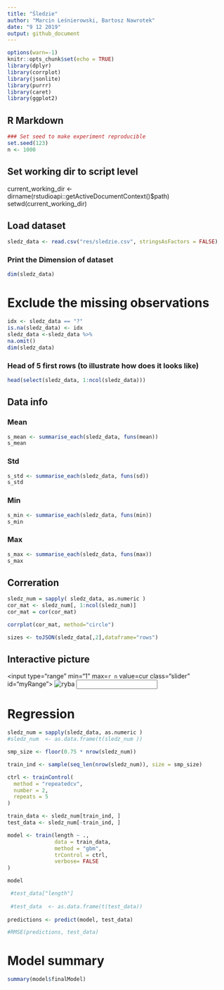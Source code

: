 ```yaml
---
title: "Śledzie"
author: "Marcin Leśnierowski, Bartosz Nawrotek"
date: "9 12 2019"
output: github_document
---
```


```r
options(warn=-1)
knitr::opts_chunk$set(echo = TRUE)
library(dplyr)
library(corrplot)
library(jsonlite)
library(purrr)
library(caret)
library(ggplot2)
```


## R Markdown
``` r
### Set seed to make experiment reproducible
set.seed(123)
n <- 1000
```

## Set working dir to script level
current_working_dir <- dirname(rstudioapi::getActiveDocumentContext()$path)
setwd(current_working_dir)


## Load dataset
``` r
sledz_data <- read.csv("res/sledzie.csv", stringsAsFactors = FALSE)
```

### Print the Dimension of dataset
``` r
dim(sledz_data)
```

# Exclude the missing observations
``` r
idx <- sledz_data == "?"
is.na(sledz_data) <- idx
sledz_data <-sledz_data %>%
na.omit()		
dim(sledz_data) 
```

### Head of 5 first rows (to illustrate how does it looks like)
``` r
head(select(sledz_data, 1:ncol(sledz_data)))
```

## Data info

### Mean
``` r
s_mean <- summarise_each(sledz_data, funs(mean))
s_mean
```

### Std
``` r
s_std <- summarise_each(sledz_data, funs(sd))
s_std
```

### Min
``` r
s_min <- summarise_each(sledz_data, funs(min))
s_min
```

### Max
``` r
s_max <- summarise_each(sledz_data, funs(max))
s_max
```

## Correration
```r
sledz_num = sapply( sledz_data, as.numeric )
cor_mat <- sledz_num[, 1:ncol(sledz_num)]
cor_mat = cor(cor_mat)

corrplot(cor_mat, method="circle")
```

```r
sizes <- toJSON(sledz_data[,2],dataframe="rows")
```

## Interactive picture

<input type="range" min="1" max=`r n` value=cur class="slider" id="myRange">
<img src="res/ryba.jpg" alt="ryba" width=10*sledz_data[1,2] id="ryba"/>
<input id="current_idx" type="text" value="">

<script>
var slider = document.getElementById("myRange");
sizes = (`r sizes`)

slider.oninput = function() {
  cur = slider.value; 
  var s = document.getElementById('current_idx');
  
  step = sizes.length/1000
  size = sizes.slice(step * cur, step * cur+1)
  size = size.reduce((a,b) => a + b, 0)
  size = size/step
  
  s.value = 'pozycja: ' + cur + '\t rozmiar: ' + size;
  
  var ryba = document.getElementById('ryba');
  ryba.width = size*10
}
</script>

# Regression

``` r
sledz_num = sapply(sledz_data, as.numeric )
#sledz_num  <- as.data.frame(t(sledz_num ))

smp_size <- floor(0.75 * nrow(sledz_num))

train_ind <- sample(seq_len(nrow(sledz_num)), size = smp_size)

ctrl <- trainControl(
  method = "repeatedcv",
  number = 2,
  repeats = 5
)

train_data <- sledz_num[train_ind, ]
test_data <- sledz_num[-train_ind, ]

model <- train(length ~ .,
               data = train_data,
               method = "gbm",
               trControl = ctrl,
               verbose= FALSE
)

model

 #test_data["length"]
 
 #test_data  <- as.data.frame(t(test_data))
 
predictions <- predict(model, test_data)

#RMSE(predictions, test_data)
```

# Model summary
``` r
summary(model$finalModel)
```


